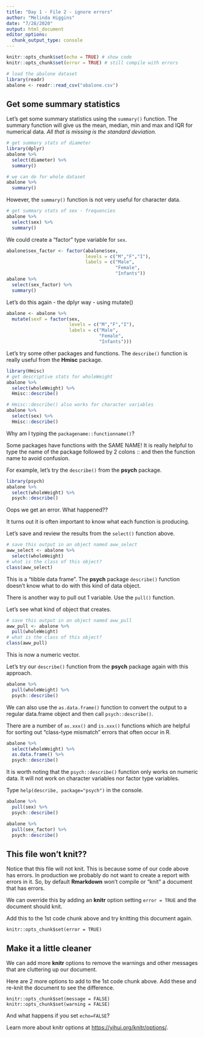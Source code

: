 ```yaml
---
title: "Day 1 - File 2 - ignore errors"
author: "Melinda Higgins"
date: "7/28/2020"
output: html_document
editor_options: 
  chunk_output_type: console
---
```


```r
knitr::opts_chunk$set(echo = TRUE) # show code
knitr::opts_chunk$set(error = TRUE) # still compile with errors
```

```r
# load the abalone dataset
library(readr)
abalone <- readr::read_csv("abalone.csv")
```

## Get some summary statistics

Let's get some summary statistics using the `summary()` function. The summary function will give us the mean, median, min and max and IQR for numerical data. _All that is missing is the standard deviation._

```r
# get summary stats of diameter
library(dplyr)
abalone %>%
  select(diameter) %>%
  summary()

# we can do for whole dataset
abalone %>%
  summary()
```

However, the `summary()` function is not very useful for character data.

```r
# get summary stats of sex - frequencies
abalone %>%
  select(sex) %>%
  summary()
```

We could create a "factor" type variable for `sex`.

```r
abalone$sex_factor <- factor(abalone$sex,
                             levels = c("M","F","I"),
                             labels = c("Male",
                                        "Female",
                                        "Infants"))
abalone %>%
  select(sex_factor) %>%
  summary()
```

Let's do this again - the dplyr way - using mutate()

```r
abalone <- abalone %>%
  mutate(sexF = factor(sex,
                       levels = c("M","F","I"),
                       labels = c("Male",
                                  "Female",
                                  "Infants")))
```


Let's try some other packages and functions. The `describe()` function is really useful from the **Hmisc** package.

```r
library(Hmisc)
# get descriptive stats for wholeWeight
abalone %>%
  select(wholeWeight) %>%
  Hmisc::describe()

# Hmisc::describe() also works for character variables
abalone %>%
  select(sex) %>%
  Hmisc::describe()
```

Why am I typing the `packagename::functionname()`?

Some packages have functions with the SAME NAME! It is really helpful to type the name of the package followed by 2 colons :: and then the function name to avoid confusion.

For example, let's try the `describe()` from the **psych** package.

```r
library(psych)
abalone %>%
  select(wholeWeight) %>%
  psych::describe()
```

Oops we get an error. What happened??

It turns out it is often important to know what each function is producing.

Let's save and review the results from the `select()` function above.

```r
# save this output in an object named aww_select
aww_select <- abalone %>%
  select(wholeWeight)
# what is the class of this object?
class(aww_select)
```

This is a "tibble data frame". The **psych** package `describe()` function doesn't know what to do with this kind of data object.

There is another way to pull out 1 variable. Use the `pull()` function.

Let's see what kind of object that creates.

```r
# save this output in an object named aww_pull
aww_pull <- abalone %>%
  pull(wholeWeight)
# what is the class of this object?
class(aww_pull)
```

This is now a numeric vector.

Let's try our `describe()` function from the **psych** package again with this approach.

```r
abalone %>%
  pull(wholeWeight) %>%
  psych::describe()
```

We can also use the `as.data.frame()` function to convert the output to a regular data.frame object and then call `psych::describe()`.

There are a number of `as.xxx()` and `is.xxx()` functions which are helpful for sorting out "class-type mismatch" errors that often occur in R. 

```r
abalone %>%
  select(wholeWeight) %>%
  as.data.frame() %>%
  psych::describe()
```

It is worth noting that the `psych::describe()` function only works on numeric data. It will not work on character variables nor factor type variables.

Type `help(describe, package="psych")` in the console.

```r
abalone %>%
  pull(sex) %>%
  psych::describe()

abalone %>%
  pull(sex_factor) %>%
  psych::describe()
```

## This file won't knit??

Notice that this file will not knit. This is because some of our code above has errors. In production we probably do not want to create a report with errors in it. So, by default **Rmarkdown** won't compile or "knit" a document that has errors.

We can override this by adding an **knitr** option setting `error = TRUE` and the document should knit.

Add this to the 1st code chunk above and try knitting this document again.

```
knitr::opts_chunk$set(error = TRUE)
```

## Make it a little cleaner

We can add more **knitr** options to remove the warnings and other messages that are cluttering up our document.

Here are 2 more options to add to the 1st code chunk above. Add these and re-knit the document to see the difference.

```
knitr::opts_chunk$set(message = FALSE)
knitr::opts_chunk$set(warning = FALSE)
```

And what happens if you set `echo=FALSE`?

Learn more about knitr options at [https://yihui.org/knitr/options/](https://yihui.org/knitr/options/).